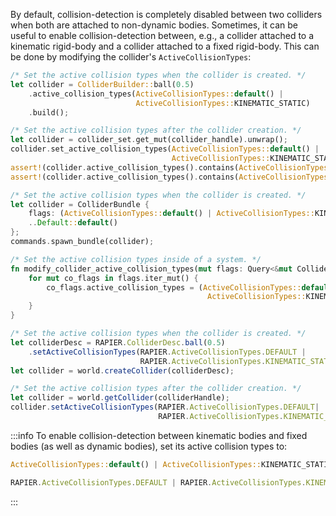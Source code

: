 

By default, collision-detection is completely disabled between two colliders when both are attached to non-dynamic bodies.
Sometimes, it can be useful to enable collision-detection between, e.g., a collider attached to a kinematic rigid-body
and a collider attached to a fixed rigid-body. This can be done by modifying the collider's `ActiveCollisionTypes`:

<rapier>

```rust
/* Set the active collision types when the collider is created. */
let collider = ColliderBuilder::ball(0.5)
    .active_collision_types(ActiveCollisionTypes::default() | 
                            ActiveCollisionTypes::KINEMATIC_STATIC)
    .build();
```
```rust
/* Set the active collision types after the collider creation. */
let collider = collider_set.get_mut(collider_handle).unwrap();
collider.set_active_collision_types(ActiveCollisionTypes::default() |
                                    ActiveCollisionTypes::KINEMATIC_STATIC);
assert!(collider.active_collision_types().contains(ActiveCollisionTypes::DYNAMIC_KINEMATIC));
assert!(collider.active_collision_types().contains(ActiveCollisionTypes::KINEMATIC_STATIC));
```

</rapier>
<bevy>

```rust
/* Set the active collision types when the collider is created. */
let collider = ColliderBundle {
    flags: (ActiveCollisionTypes::default() | ActiveCollisionTypes::KINEMATIC_STATIC).into(),
    ..Default::default()
};
commands.spawn_bundle(collider);
```
```rust
/* Set the active collision types inside of a system. */
fn modify_collider_active_collision_types(mut flags: Query<&mut ColliderFlagsComponent>) {
    for mut co_flags in flags.iter_mut() {
        co_flags.active_collision_types = (ActiveCollisionTypes::default() |
                                            ActiveCollisionTypes::KINEMATIC_STATIC);
    }
}
```

</bevy>
<js>

```js
/* Set the active collision types when the collider is created. */
let colliderDesc = RAPIER.ColliderDesc.ball(0.5)
    .setActiveCollisionTypes(RAPIER.ActiveCollisionTypes.DEFAULT | 
                             RAPIER.ActiveCollisionTypes.KINEMATIC_STATIC);
let collider = world.createCollider(colliderDesc);
```
```js
/* Set the active collision types after the collider creation. */
let collider = world.getCollider(colliderHandle);
collider.setActiveCollisionTypes(RAPIER.ActiveCollisionTypes.DEFAULT|
                                 RAPIER.ActiveCollisionTypes.KINEMATIC_STATIC);
```

</js>

:::info
To enable collision-detection between kinematic bodies and fixed bodies (as well as dynamic bodies),
set its active collision types to:

<notjs>

```rust
ActiveCollisionTypes::default() | ActiveCollisionTypes::KINEMATIC_STATIC
```

</notjs>

<js>

```js
RAPIER.ActiveCollisionTypes.DEFAULT | RAPIER.ActiveCollisionTypes.KINEMATIC_STATIC
```

</js>
:::